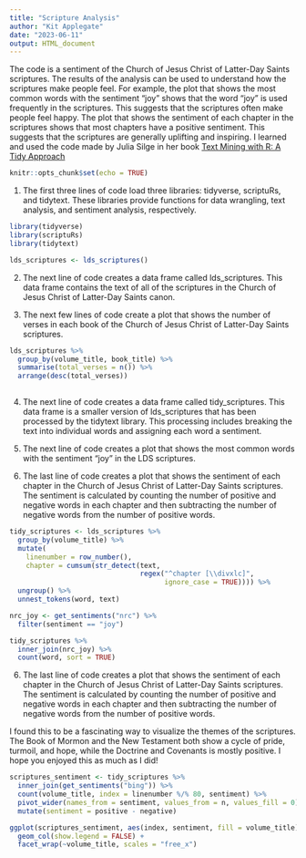 ```yaml
---
title: "Scripture Analysis"
author: "Kit Applegate"
date: "2023-06-11"
output: HTML_document
---
```


The code is a sentiment of the Church of Jesus Christ of Latter-Day Saints scriptures. The results of the analysis can be used to understand how the scriptures make people feel. For example, the plot that shows the most common words with the sentiment "joy" shows that the word "joy" is used frequently in the scriptures. This suggests that the scriptures often make people feel happy. The plot that shows the sentiment of each chapter in the scriptures shows that most chapters have a positive sentiment. This suggests that the scriptures are generally uplifting and inspiring. I learned and used the code made by Julia Silge in her book [Text Mining with R: A Tidy Approach](https://www.tidytextmining.com/index.html)

```r
knitr::opts_chunk$set(echo = TRUE)
```

1.  The first three lines of code load three libraries: tidyverse, scriptuRs, and tidytext. These libraries provide functions for data wrangling, text analysis, and sentiment analysis, respectively.

```r
library(tidyverse)
library(scriptuRs)
library(tidytext)

lds_scriptures <- lds_scriptures()
```

2.  The next line of code creates a data frame called lds_scriptures. This data frame contains the text of all of the scriptures in the Church of Jesus Christ of Latter-Day Saints canon.

3.  The next few lines of code create a plot that shows the number of verses in each book of the Church of Jesus Christ of Latter-Day Saints scriptures.

```r
lds_scriptures %>%
  group_by(volume_title, book_title) %>%
  summarise(total_verses = n()) %>%
  arrange(desc(total_verses))
  

```

4.  The next line of code creates a data frame called tidy_scriptures. This data frame is a smaller version of lds_scriptures that has been processed by the tidytext library. This processing includes breaking the text into individual words and assigning each word a sentiment.

5.  The next line of code creates a plot that shows the most common words with the sentiment "joy" in the LDS scriptures.

6.  The last line of code creates a plot that shows the sentiment of each chapter in the Church of Jesus Christ of Latter-Day Saints scriptures. The sentiment is calculated by counting the number of positive and negative words in each chapter and then subtracting the number of negative words from the number of positive words.

```r

tidy_scriptures <- lds_scriptures %>%
  group_by(volume_title) %>%
  mutate(
    linenumber = row_number(),
    chapter = cumsum(str_detect(text, 
                                regex("^chapter [\\divxlc]", 
                                      ignore_case = TRUE)))) %>%
  ungroup() %>%
  unnest_tokens(word, text)

nrc_joy <- get_sentiments("nrc") %>% 
  filter(sentiment == "joy")

tidy_scriptures %>%
  inner_join(nrc_joy) %>%
  count(word, sort = TRUE)

```

6.  The last line of code creates a plot that shows the sentiment of each chapter in the Church of Jesus Christ of Latter-Day Saints scriptures. The sentiment is calculated by counting the number of positive and negative words in each chapter and then subtracting the number of negative words from the number of positive words.

I found this to be a fascinating way to visualize the themes of the scriptures. The Book of Mormon and the New Testament both show a cycle of pride, turmoil, and hope, while the Doctrine and Covenants is mostly positive. I hope you enjoyed this as much as I did!

```r

scriptures_sentiment <- tidy_scriptures %>%
  inner_join(get_sentiments("bing")) %>%
  count(volume_title, index = linenumber %/% 80, sentiment) %>%
  pivot_wider(names_from = sentiment, values_from = n, values_fill = 0) %>% 
  mutate(sentiment = positive - negative)

ggplot(scriptures_sentiment, aes(index, sentiment, fill = volume_title)) +
  geom_col(show.legend = FALSE) +
  facet_wrap(~volume_title, scales = "free_x")

```
